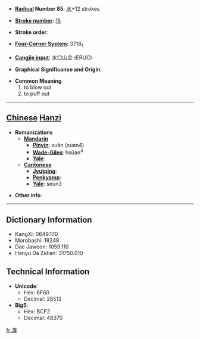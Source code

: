 * '''[[Wiktionary:Chinese radical index| Radical]] Number 85''': [[Wiktionary:Chinese radical index 水|水]]+12 strokes

* '''[[Wiktionary:Chinese total strokes index|Stroke number]]''': [[Wiktionary:Chinese total strokes index 15|15]]

* '''Stroke order''': 

* '''[[Wiktionary:Chinese four corner index|Four-Corner System]]''': 3718<sub>1</sub>

* '''[[Wiktionary:Chinese Cangjie index|Cangjie input]]''': 水口山金 (ERUC)

* '''Graphical Significance and Origin''': 

* '''Common Meaning'''
*#to blow out
*# to puff out


----

== [[Chinese]] [[Hanzi]] ==

* '''Romanizations'''
** '''[[Mandarin]]'''
*** '''[[Pinyin]]''': xuàn (xuan4)
*** '''[[Wade-Giles]]''': hsüan<sup>4</sup>
*** '''[[Yale]]''': 
** '''[[Cantonese]]'''
*** '''[[Jyutping]]''':
*** '''[[Penkyamp]]''': 
*** '''[[Yale]]''': seun3

* '''Other info''': 

----

== Dictionary Information ==

* KangXi: 0649.170
* Morobashi: 18248
* Dae Jaweon: 1059.110
* Hanyu Da Zidian: 31750.010

== Technical Information ==

* '''Unicode''':
** Hex: 6F60
** Decimal: 28512
* '''Big5''':
** Hex: BCF2
** Decimal: 48370

[[fr:潠]]